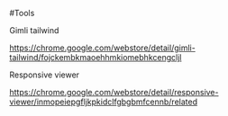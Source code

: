 #Tools

Gimli tailwind

https://chrome.google.com/webstore/detail/gimli-tailwind/fojckembkmaoehhmkiomebhkcengcljl

Responsive viewer

https://chrome.google.com/webstore/detail/responsive-viewer/inmopeiepgfljkpkidclfgbgbmfcennb/related
